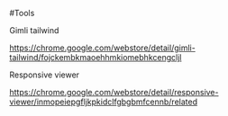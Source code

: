 #Tools

Gimli tailwind

https://chrome.google.com/webstore/detail/gimli-tailwind/fojckembkmaoehhmkiomebhkcengcljl

Responsive viewer

https://chrome.google.com/webstore/detail/responsive-viewer/inmopeiepgfljkpkidclfgbgbmfcennb/related
